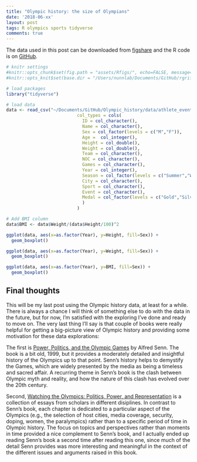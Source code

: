 ```yaml
---
title: "Olympic history: the size of Olympians"
date: '2018-06-xx'
layout: post
tags: R olympics sports tidyverse
comments: true
---
```


The data used in this post can be downloaded from [figshare](https://figshare.com/articles/Olympic_history_longitudinal_data_scraped_from_www_sports-reference_com/6121274) and the R code is on [GitHub](https://github.com/rgriff23/Olympic_history/blob/master/R/analyses/size.R).

```r
# knitr settings
#knitr::opts_chunk$set(fig.path = "assets/Rfigs/", echo=FALSE, message=FALSE, comment="> ", fig.align='center')
#knitr::opts_knit$set(base.dir = "/Users/nunnlab/Documents/GitHub/rgriff23.github.io/", base.url = "/")

# load packages
library("tidyverse")

# load data 
data <- read_csv("~/Documents/GitHub/Olympic_history/data/athlete_events.csv",
                           col_types = cols(
                             ID = col_character(),
                             Name = col_character(),
                             Sex = col_factor(levels = c("M","F")),
                             Age =  col_integer(),
                             Height = col_double(),
                             Weight = col_double(),
                             Team = col_character(),
                             NOC = col_character(),
                             Games = col_character(),
                             Year = col_integer(),
                             Season = col_factor(levels = c("Summer","Winter")),
                             City = col_character(),
                             Sport = col_character(),
                             Event = col_character(),
                             Medal = col_factor(levels = c("Gold","Silver","Bronze"))
                             )
                           )

# Add BMI column
data$BMI <- data$Weight/(data$Height/100)^2 
```


```r
ggplot(data, aes(x=as.factor(Year), y=Height, fill=Sex)) +
  geom_boxplot()

ggplot(data, aes(x=as.factor(Year), y=Weight, fill=Sex)) +
  geom_boxplot()

ggplot(data, aes(x=as.factor(Year), y=BMI, fill=Sex)) +
  geom_boxplot()
```




## Final thoughts

This will be my last post using the Olympic history data, at least for a while. There is always a chance I will think of something else to do with the data in the future, but for now, I'm satisfied with the exploring I've done and ready to move on. The very last thing I'll say is that couple of books were really helpful for getting a big-picture view of Olympic history and providing some motivation for these data explorations: 

The first is [Power, Politics, and the Olympic Games](https://www.amazon.com/Power-Politics-Olympic-Games-Alfred/dp/0880119586) by Alfred Senn. The book is a bit old, 1999, but it provides a moderately detailed and insightful history of the Olympics up to that point. Senn's history helps to demystify the Games, which are widely presented by the media as being a timeless and sacred affair. A recurring theme in Senn's book is the clash between Olympic myth and reality, and how the nature of this clash has evolved over the 20th century.   

Second, [Watching the Olympics: Politics, Power, and Representation](https://www.amazon.com/Watching-Olympics-Politics-Power-Representation-ebook/dp/B007ZZFPJO/ref=dp_kinw_strp_1?dpID=41Ohh7IVE5L&preST=_SY445_QL70_&dpSrc=detail) is a collection of essays from scholars in different disiplines. In contrast to Senn's book, each chapter is dedicated to a particular aspect of the Olympics (e.g., the selection of host cities, media coverage, security, doping, women, the paralympics) rather than to a specific period of time in Olympic history. The focus on topics and perspectives rather than moments in time provided a nice complement to Senn's book, and I actually ended up reading Senn's book a second time after reading this one, since much of the detail Senn provides was more interesting and meaningful in the context of the different issues and arguments raised in this book.